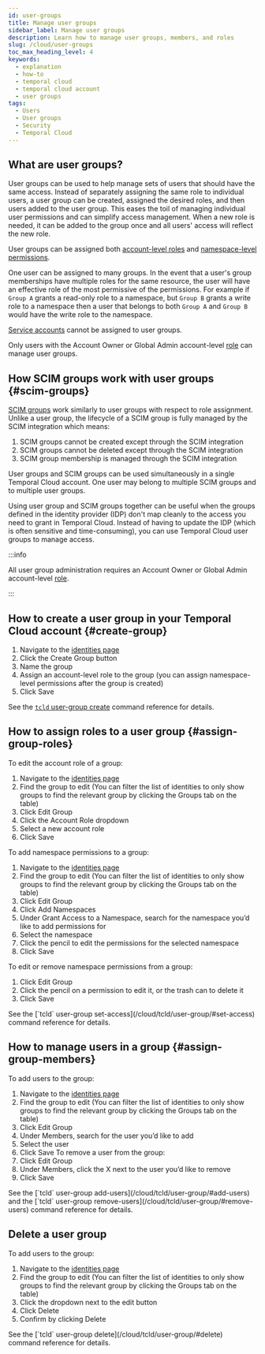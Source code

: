 ```yaml
---
id: user-groups
title: Manage user groups
sidebar_label: Manage user groups
description: Learn how to manage user groups, members, and roles
slug: /cloud/user-groups
toc_max_heading_level: 4
keywords:
  - explanation
  - how-to
  - temporal cloud
  - temporal cloud account
  - user groups
tags:
  - Users
  - User groups
  - Security
  - Temporal Cloud
---
```


## What are user groups?

User groups can be used to help manage sets of users that should have the same
access. Instead of separately assigning the same role to individual users, a user group can be
created, assigned the desired roles, and then users added to the user group. This
eases the toil of managing individual user permissions and can simplify access management. When
a new role is needed, it can be added to the group once and all users' access will reflect the
new role.

User groups can be assigned both [account-level roles](/cloud/users#account-level-roles) and [namespace-level permissions](/cloud/users#namespace-level-permissions).

One user can be assigned to many groups. In the event that a user's group memberships have multiple roles for the same resource, the user will have an effective role of the most permissive of the permissions. For example if `Group A` grants a read-only role to a namespace, but `Group B` grants a write role to a namespace then a user that belongs to both `Group A` and `Group B` would have the write role to the namespace.

[Service accounts](/cloud/service-accounts) cannot be assigned to user groups.

Only users with the Account Owner or Global Admin account-level [role](/cloud/users#account-level-roles) can manage user groups.

## How SCIM groups work with user groups {#scim-groups}

[SCIM groups](/cloud/scim) work similarly to user groups with respect to role assignment. Unlike a user group, the lifecycle of a SCIM group is fully managed by the SCIM integration which means:

1. SCIM groups cannot be created except through the SCIM integration
1. SCIM groups cannot be deleted except through the SCIM integration
1. SCIM group membership is managed through the SCIM integration

User groups and SCIM groups can be used simultaneously in a single Temporal Cloud account. One user may belong to multiple SCIM groups and to multiple user groups.

Using user group and SCIM groups together can be useful when the groups defined in the identity provider (IDP) don't map cleanly to the access you need to grant in Temporal Cloud. Instead of having to update the IDP (which is often sensitive and time-consuming), you can use Temporal Cloud user groups to manage access.

:::info

All user group administration requires an Account Owner or Global Admin account-level [role](/cloud/users#account-level-roles).

:::

## How to create a user group in your Temporal Cloud account {#create-group}

<Tabs>

<TabItem value="create-webui" label="Web UI">

1. Navigate to the [identities page](https://cloud.temporal.io/settings/identities)
1. Click the Create Group button
1. Name the group
1. Assign an account-level role to the group (you can assign namespace-level permissions after the group is created)
1. Click Save

</TabItem>

<TabItem value="create-tcld" label="tcld">

See the [`tcld` user-group create](/cloud/tcld/user-group/#create) command reference for details.

</TabItem>
</Tabs>

## How to assign roles to a user group {#assign-group-roles}

<Tabs>
<TabItem value="assign-roles-webui" label="Web UI">

To edit the account role of a group:
  1. Navigate to the [identities page](https://cloud.temporal.io/settings/identities)
  1. Find the group to edit (You can filter the list of identities to only show groups to find the relevant group by clicking the Groups tab on the table)
  1. Click Edit Group
  1. Click the Account Role dropdown
  1. Select a new account role
  1. Click Save

To add namespace permissions to a group:
  1. Navigate to the [identities page](https://cloud.temporal.io/settings/identities)
  1. Find the group to edit (You can filter the list of identities to only show groups to find the relevant group by clicking the Groups tab on the table)
  1. Click Edit Group
  1. Click Add Namespaces
  1. Under Grant Access to a Namespace, search for the namespace you’d like to add permissions for
  1. Select the namespace
  1. Click the pencil to edit the permissions for the selected namespace
  1. Click Save

To edit or remove namespace permissions from a group:
  1. Click Edit Group
  1. Click the pencil on a permission to edit it, or the trash can to delete it
  1. Click Save

</TabItem>

<TabItem value="assign-roles-tcld" label="tcld">
See the [`tcld` user-group set-access](/cloud/tcld/user-group/#set-access) command reference for details.
</TabItem>
</Tabs>

## How to manage users in a group {#assign-group-members}

<Tabs>
<TabItem value="assign-group-members-webui" label="Web UI">

To add users to the group:
  1. Navigate to the [identities page](https://cloud.temporal.io/settings/identities)
  1. Find the group to edit (You can filter the list of identities to only show groups to find the relevant group by clicking the Groups tab on the table)
  1. Click Edit Group
  1. Under Members, search for the user you’d like to add 
  1. Select the user
  1. Click Save
To remove a user from the group:
  1. Click Edit Group
  1. Under Members, click the X next to the user you’d like to remove
  1. Click Save

</TabItem>

<TabItem value="assign-roles-tcld" label="tcld">
See the [`tcld` user-group add-users](/cloud/tcld/user-group/#add-users) and the [`tcld` user-group remove-users](/cloud/tcld/user-group/#remove-users) command reference for details.
</TabItem>

</Tabs>

## Delete a user group

<Tabs>
<TabItem value="assign-group-members-webui" label="Web UI">

To add users to the group:
  1. Navigate to the [identities page](https://cloud.temporal.io/settings/identities)
  1. Find the group to edit (You can filter the list of identities to only show groups to find the relevant group by clicking the Groups tab on the table)
  1. Click the dropdown next to the edit button
  1. Click Delete
  1. Confirm by clicking Delete

</TabItem>

<TabItem value="assign-roles-tcld" label="tcld">
See the [`tcld` user-group delete](/cloud/tcld/user-group/#delete) command reference for details.
</TabItem>

</Tabs>



